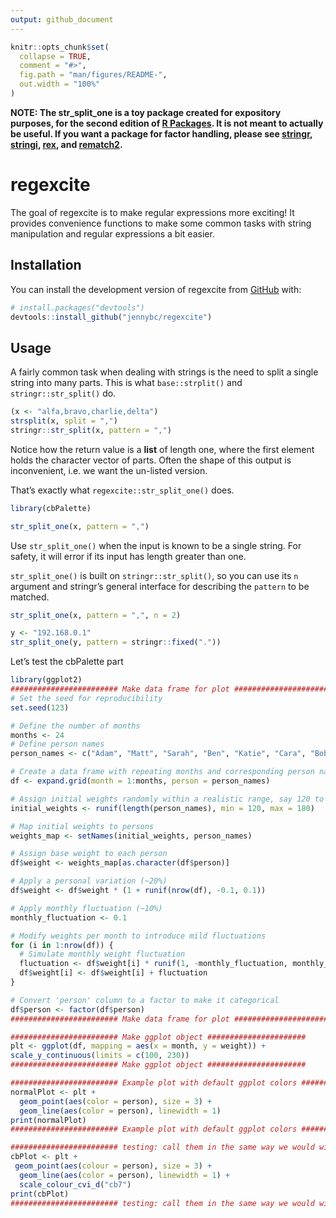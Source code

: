 ```yaml
---
output: github_document
---
```


<!-- README.md is generated from README.Rmd. Please edit that file -->

```r
knitr::opts_chunk$set(
  collapse = TRUE,
  comment = "#>",
  fig.path = "man/figures/README-",
  out.width = "100%"
)
```

**NOTE: The str_split_one is a toy package created for expository purposes, for the second edition of [R Packages](https://r-pkgs.org). It is not meant to actually be useful. If you want a package for factor handling, please see [stringr](https://stringr.tidyverse.org), [stringi](https://stringi.gagolewski.com/),
[rex](https://cran.r-project.org/package=rex), and
[rematch2](https://cran.r-project.org/package=rematch2).**

# regexcite

<!-- badges: start -->
<!-- badges: end -->

The goal of regexcite is to make regular expressions more exciting!
It provides convenience functions to make some common tasks with string manipulation and regular expressions a bit easier.

## Installation

You can install the development version of regexcite from [GitHub](https://github.com/) with:
      
``` r
# install.packages("devtools")
devtools::install_github("jennybc/regexcite")
```

## Usage

A fairly common task when dealing with strings is the need to split a single string into many parts.
This is what `base::strplit()` and `stringr::str_split()` do.

```r
(x <- "alfa,bravo,charlie,delta")
strsplit(x, split = ",")
stringr::str_split(x, pattern = ",")
```

Notice how the return value is a **list** of length one, where the first element holds the character vector of parts.
Often the shape of this output is inconvenient, i.e. we want the un-listed version.

That's exactly what `regexcite::str_split_one()` does.

```r
library(cbPalette)

str_split_one(x, pattern = ",")
```

Use `str_split_one()` when the input is known to be a single string.
For safety, it will error if its input has length greater than one.

`str_split_one()` is built on `stringr::str_split()`, so you can use its `n` argument and stringr's general interface for describing the `pattern` to be matched.

```r
str_split_one(x, pattern = ",", n = 2)

y <- "192.168.0.1"
str_split_one(y, pattern = stringr::fixed("."))
```

Let's test the cbPalette part

```r
library(ggplot2)
######################## Make data frame for plot ######################
# Set the seed for reproducibility
set.seed(123)

# Define the number of months
months <- 24
# Define person names
person_names <- c("Adam", "Matt", "Sarah", "Ben", "Katie", "Cara", "Bob")

# Create a data frame with repeating months and corresponding person names
df <- expand.grid(month = 1:months, person = person_names)

# Assign initial weights randomly within a realistic range, say 120 to 180 lbs
initial_weights <- runif(length(person_names), min = 120, max = 180)

# Map initial weights to persons
weights_map <- setNames(initial_weights, person_names)

# Assign base weight to each person
df$weight <- weights_map[as.character(df$person)]

# Apply a personal variation (~20%)
df$weight <- df$weight * (1 + runif(nrow(df), -0.1, 0.1))

# Apply monthly fluctuation (~10%)
monthly_fluctuation <- 0.1

# Modify weights per month to introduce mild fluctuations
for (i in 1:nrow(df)) {
  # Simulate monthly weight fluctuation
  fluctuation <- df$weight[i] * runif(1, -monthly_fluctuation, monthly_fluctuation)
  df$weight[i] <- df$weight[i] + fluctuation
}

# Convert 'person' column to a factor to make it categorical
df$person <- factor(df$person)
######################## Make data frame for plot ######################

######################## Make ggplot object ######################
plt <- ggplot(df, mapping = aes(x = month, y = weight)) +
scale_y_continuous(limits = c(100, 230))
######################## Make ggplot object ######################

######################## Example plot with default ggplot colors ######################
normalPlot <- plt +
  geom_point(aes(color = person), size = 3) +
  geom_line(aes(color = person), linewidth = 1)
print(normalPlot)
######################## Example plot with default ggplot colors ######################

######################## testing: call them in the same way we would with any scale_*() function in {ggplot2}
cbPlot <- plt +
 geom_point(aes(colour = person), size = 3) +
  geom_line(aes(color = person), linewidth = 1) +
  scale_colour_cvi_d("cb7")
print(cbPlot)
######################## testing: call them in the same way we would with any scale_*() function in {ggplot2}
```

